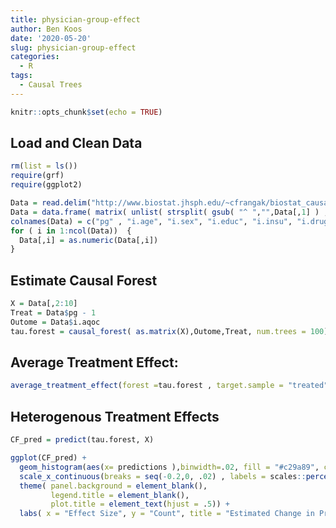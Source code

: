 ```yaml
---
title: physician-group-effect
author: Ben Koos
date: '2020-05-20'
slug: physician-group-effect
categories:
  - R
tags:
  - Causal Trees
---
```



```r
knitr::opts_chunk$set(echo = TRUE)
```

## Load and Clean Data 

```r
rm(list = ls())
require(grf)
require(ggplot2)

Data = read.delim("http://www.biostat.jhsph.edu/~cfrangak/biostat_causal/asthma.txt")
Data = data.frame( matrix( unlist( strsplit( gsub( "^ ","",Data[,1] ) , " ")), nrow = 276, byrow = T))
colnames(Data) = c("pg" , "i.age", "i.sex", "i.educ", "i.insu", "i.drug", "i.seve", "com.t", "pcs.sd", "mcs.sd", "i.aqoc")
for ( i in 1:ncol(Data))  { 
  Data[,i] = as.numeric(Data[,i])
}

```

## Estimate Causal Forest

``` r
X = Data[,2:10] 
Treat = Data$pg - 1
Outome = Data$i.aqoc
tau.forest = causal_forest( as.matrix(X),Outome,Treat, num.trees = 100)
```

## Average Treatment Effect:
``` r
average_treatment_effect(forest =tau.forest , target.sample = "treated")
```

## Heterogenous Treatment Effects


```r
CF_pred = predict(tau.forest, X) 

ggplot(CF_pred) + 
  geom_histogram(aes(x= predictions ),binwidth=.02, fill = "#c29a89", color = "#393133") + 
  scale_x_continuous(breaks = seq(-0.2,0, .02) , labels = scales::percent_format(accuracy = 1)) + 
  theme( panel.background = element_blank(),
         legend.title = element_blank(),
         plot.title = element_text(hjust = .5)) + 
  labs( x = "Effect Size", y = "Count", title = "Estimated Change in Probability of Satisfaction\nAs a Result of Being in Physician Group 2")
```
